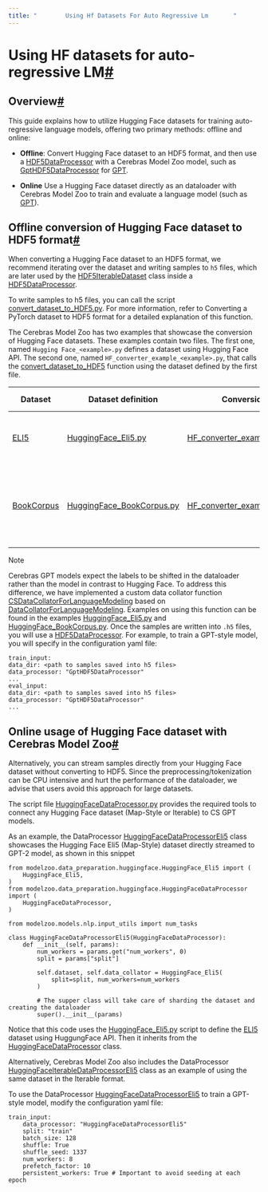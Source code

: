 ```yaml
---
title: "        Using Hf Datasets For Auto Regressive Lm       "
---
```

  
Using HF datasets for auto-regressive LM[#](#using-hf-datasets-for-auto-regressive-lm "Permalink to this headline")
===================================================================================================================

Overview[#](#overview "Permalink to this headline")
---------------------------------------------------

This guide explains how to utilize Hugging Face datasets for training auto-regressive language models, offering two primary methods: offline and online:

* **Offline**: Convert Hugging Face dataset to an HDF5 format, and then use a [HDF5DataProcessor](https://github.com/Cerebras/modelzoo/tree/main/src/cerebras/modelzoo/data/common/HDF5IterableDataset.py) with a Cerebras Model Zoo model, such as [GptHDF5DataProcessor](https://github.com/Cerebras/modelzoo/tree/main/src/cerebras/modelzoo/data/nlp/gpt/GptHDF5DataProcessor.py) for [GPT](https://github.com/Cerebras/modelzoo/tree/main/src/cerebras/modelzoo/models/nlp/gpt2).
    
* **Online** Use a Hugging Face dataset directly as an dataloader with Cerebras Model Zoo to train and evaluate a language model (such as [GPT](https://github.com/Cerebras/modelzoo/tree/main/src/cerebras/modelzoo/models/nlp/gpt2)).
    

Offline conversion of Hugging Face dataset to HDF5 format[#](#offline-conversion-of-hugging-face-dataset-to-hdf5-format "Permalink to this headline")
-----------------------------------------------------------------------------------------------------------------------------------------------------

When converting a Hugging Face dataset to an HDF5 format, we recommend iterating over the dataset and writing samples to `h5` files, which are later used by the [HDF5IterableDataset](https://github.com/Cerebras/modelzoo/tree/main/src/cerebras/modelzoo/data/common/HDF5IterableDataset.py) class inside a [HDF5DataProcessor](https://github.com/Cerebras/modelzoo/tree/main/src/cerebras/modelzoo/data/common/HDF5IterableDataset.py).

To write samples to h5 files, you can call the script [convert\_dataset\_to_HDF5.py](https://github.com/Cerebras/modelzoo/tree/main/src/cerebras/modelzoo/data_preparation/nlp/hdf5_preprocessing/convert_dataset_to_HDF5.py). For more information, refer to Converting a PyTorch dataset to HDF5 format for a detailed explanation of this function.

The Cerebras Model Zoo has two examples that showcase the conversion of Hugging Face datasets. These examples contain two files. The first one, named `Hugging Face_<example>.py` defines a dataset using Hugging Face API. The second one, named `HF_converter_example_<example>.py`, that calls the [convert\_dataset\_to_HDF5](https://github.com/Cerebras/modelzoo/tree/main/src/cerebras/modelzoo/data_preparation/nlp/hdf5_preprocessing/convert_dataset_to_HDF5.py) function using the dataset defined by the first file.

  
| Dataset | Dataset definition | Conversion to HDF5 | Additional notes |
| --- | --- | --- | --- |
| [ELI5](https://huggingface.co/datasets/eli5) | [HuggingFace_Eli5.py](https://github.com/Cerebras/modelzoo/tree/main/src/cerebras/modelzoo/data_preparation/huggingface/HuggingFace_Eli5.py) | [HF\_converter\_example_Eli5.py](https://github.com/Cerebras/modelzoo/tree/main/src/cerebras/modelzoo/data_preparation/huggingface/HF_converter_example_Eli5.py) | Based on this Hugging Face [tutorial](https://huggingface.co/docs/transformers/tasks/language_modeling) |
| [BookCorpus](https://huggingface.co/datasets/bookcorpus) | [HuggingFace_BookCorpus.py](https://github.com/Cerebras/modelzoo/tree/main/src/cerebras/modelzoo/data_preparation/huggingface/HuggingFace_BookCorpus.py) | [HF\_converter\_example_BookCorpus.py](https://github.com/Cerebras/modelzoo/tree/main/src/cerebras/modelzoo/data_preparation/huggingface/HF_converter_example_BookCorpus.py) | Example of a Hugging Face dataset similar to Eli5 but larger |

<Note>
Note

Cerebras GPT models expect the labels to be shifted in the dataloader rather than the model in contrast to Hugging Face. To address this difference, we have implemented a custom data collator function [CSDataCollatorForLanguageModeling](https://github.com/Cerebras/modelzoo/tree/main/src/cerebras/modelzoo/data_preparation/huggingface/CSDataCollatorForLanguageModeling.py) based on [DataCollatorForLanguageModeling](https://huggingface.co/docs/transformers/v4.27.2/en/main_classes/data_collator#transformers.DataCollatorForLanguageModeling). Examples on using this function can be found in the examples [HuggingFace_Eli5.py](https://github.com/Cerebras/modelzoo/tree/main/src/cerebras/modelzoo/data_preparation/huggingface/HuggingFace_Eli5.py) and [HuggingFace_BookCorpus.py](https://github.com/Cerebras/modelzoo/tree/main/src/cerebras/modelzoo/data_preparation/huggingface/HuggingFace_BookCorpus.py).
</Note>
Once the samples are written into `.h5` files, you will use a [HDF5DataProcessor](https://github.com/Cerebras/modelzoo/tree/main/src/cerebras/modelzoo/data/common/HDF5IterableDataProcessor.py). For example, to train a GPT-style model, you will specify in the configuration yaml file:
```
train_input:
data_dir: <path to samples saved into h5 files>
data_processor: "GptHDF5DataProcessor"
...
eval_input:
data_dir: <path to samples saved into h5 files>
data_processor: "GptHDF5DataProcessor"
...

```

Online usage of Hugging Face dataset with Cerebras Model Zoo[#](#online-usage-of-hugging-face-dataset-with-cerebras-model-zoo "Permalink to this headline")
-----------------------------------------------------------------------------------------------------------------------------------------------------------

Alternatively, you can stream samples directly from your Hugging Face dataset without converting to HDF5. Since the preprocessing/tokenization can be CPU intensive and hurt the performance of the dataloader, we advise that users avoid this approach for large datasets.

The script file [HuggingFaceDataProcessor.py](https://github.com/Cerebras/modelzoo/tree/main/src/cerebras/modelzoo/data_preparation/huggingface/HuggingFaceDataProcessor.py) provides the required tools to connect any Hugging Face dataset (Map-Style or Iterable) to CS GPT models.

As an example, the DataProcessor [HuggingFaceDataProcessorEli5](https://github.com/Cerebras/modelzoo/tree/main/src/cerebras/modelzoo/data/nlp/gpt/HuggingFaceDataProcessorEli5.py) class showcases the Hugging Face Eli5 (Map-Style) dataset directly streamed to GPT-2 model, as shown in this snippet
```
from modelzoo.data_preparation.huggingface.HuggingFace_Eli5 import (
    HuggingFace_Eli5,
)
from modelzoo.data_preparation.huggingface.HuggingFaceDataProcessor import (
    HuggingFaceDataProcessor,
)

from modelzoo.models.nlp.input_utils import num_tasks

class HuggingFaceDataProcessorEli5(HuggingFaceDataProcessor):
    def __init__(self, params):
        num_workers = params.get("num_workers", 0)
        split = params["split"]

        self.dataset, self.data_collator = HuggingFace_Eli5(
            split=split, num_workers=num_workers
        )

        # The supper class will take care of sharding the dataset and creating the dataloader
        super().__init__(params)
```

Notice that this code uses the [HuggingFace_Eli5.py](https://github.com/Cerebras/modelzoo/tree/main/src/cerebras/modelzoo/data_preparation/huggingface/HuggingFace_Eli5.py) script to define the [ELI5](https://huggingface.co/datasets/eli5) dataset using HuggungFace API. Then it inherits from the [HuggingFaceDataProcessor](https://github.com/Cerebras/modelzoo/tree/main/src/cerebras/modelzoo/data_preparation/huggingface/HuggingFaceDataProcessor.py) class.

Alternatively, Cerebras Model Zoo also includes the DataProcessor [HuggingFaceIterableDataProcessorEli5](https://github.com/Cerebras/modelzoo/tree/main/src/cerebras/modelzoo/data/nlp/gpt/HuggingFaceIterableDataProcessorEli5.py) class as an example of using the same dataset in the Iterable format.

To use the DataProcessor [HuggingFaceDataProcessorEli5](https://github.com/Cerebras/modelzoo/tree/main/src/cerebras/modelzoo/data/nlp/gpt/HuggingFaceDataProcessorEli5.py) to train a GPT-style model, modify the configuration yaml file:
```
train_input:
    data_processor: "HuggingFaceDataProcessorEli5"
    split: "train"
    batch_size: 128
    shuffle: True
    shuffle_seed: 1337
    num_workers: 8
    prefetch_factor: 10
    persistent_workers: True # Important to avoid seeding at each epoch
```